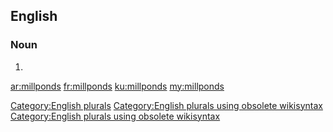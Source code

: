 ==English==

===Noun===
{{head|en}}

# {{plural of|millpond}}

[[Category:English plurals]][[Category:English plurals using obsolete wikisyntax]][[Category:English plurals using obsolete wikisyntax]]

[[ar:millponds]]
[[fr:millponds]]
[[ku:millponds]]
[[my:millponds]]